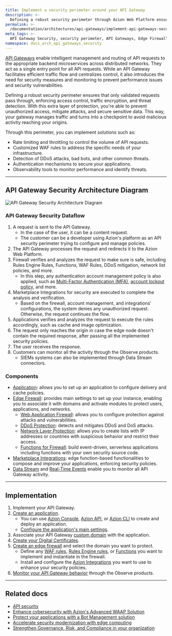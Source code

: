 ```yaml
---
title: Implement a security perimeter around your API Gateway
description: >-
  Defining a robust security perimeter through Azion Web Platform ensures you can secure your API Gateways from unauthorized access and threats.
permalink: >-
  /documentation/architectures/api-gateways/implement-api-gateways-security/
meta_tags: >-
  API Gateway Security, security perimeter, API Gateways, Edge Firewall, DDoS protection, WAF rules, security policies, Azion Web Platform, traffic encryption, malicious activity
namespace: docs_arch_api_gateways_security
---
```


[API Gateways](https://www.azion.com/en/solutions/api-gateway/) enable intelligent management and routing of API requests to the appropriate backend microservices across distributed networks. They act as a single entry point for all API requests. While an API Gateway facilitates efficient traffic flow and centralizes control, it also introduces the need for security measures and monitoring to prevent performance issues and security vulnerabilities.

Defining a robust security perimeter ensures that only validated requests pass through, enforcing access control, traffic encryption, and threat detection. With this extra layer of protection, you're able to prevent unauthorized access, mitigate attacks, and secure sensitive data. This way, your gateway manages traffic and turns into a checkpoint to avoid malicious activity reaching your origins.

Through this perimeter, you can implement solutions such as:

- Rate limiting and throttling to control the volume of API requests.
- Customized WAF rules to address the specific needs of your infrastructure.
- Detection of DDoS attacks, bad bots, and other common threats.
- Authentication mechanisms to secure your applications.
- Observability tools to monitor performance and identify threats.

---

## API Gateway Security Architecture Diagram

![API Gateway Security Architecture Diagram](/assets/docs/images/uploads/api-gateways-security-flow.png)

### API Gateway Security Dataflow

1. A request is sent to the API Gateway.
    - In the case of the user, it can be a content request.
    - The customer can be a developer using Azion's platform as an API security perimeter trying to configure and manage policies.
2. The API Gateway processes the request and redirects it to the Azion Web Platform.
3. Firewall verifies and analyzes the request to make sure is safe, including Rules Engine Rules, Functions, WAF Rules, DDoS mitigation, network list policies, and more.
    - In this step, any authentication account management policy is also applied, such as [Multi-Factor Authentication (MFA)](/en/documentation/products/accounts/multi-factor-authentication/), [account lockout policy](/en/documentation/products/accounts/account-lockout-policy/), and more. 
4. Marketplace Integrations for security are executed to complete the analysis and verification.
    - Based on the firewall, account management, and integrations' configurations, the system denies any unauthorized request. Otherwise, the request continues the flow.
5. Applications verifies and analyzes the request to execute the rules accordingly, such as cache and image optimization.
6. The request only reaches the origin in case the edge node doesn't contain the required response, after passing all the implemented security policies. 
7. The user receives the response.
8. Customers can monitor all the activity through the Observe products.
    - SIEMs systems can also be implemented through Data Stream connectors.

### Components

- [Application](/en/documentation/products/build/edge-application/): allows you to set up an application to configure delivery and cache policies.
- [Edge Firewall](/en/documentation/products/secure/edge-firewall/): provides main settings to set up your instance, enabling you to associate it with domains and activate modules to protect users, applications, and networks.
    - [Web Application Firewall](/en/documentation/products/secure/edge-firewall/web-application-firewall/): allows you to configure protection against attacks and vulnerabilities.
    - [DDoS Protection](/en/documentation/products/secure/edge-firewall/ddos-protection/): detects and mitigates DDoS and DoS attacks.
    - [Network Layer Protection](/en/documentation/products/secure/edge-firewall/network-layer-protection/): allows you to create lists with IP addresses or countries with suspicious behavior and restrict their access.
    - [Functions for Firewall](/en/documentation/products/secure/edge-firewall/edge-functions/): build event-driven, serverless applications including functions with your own security source code.
- [Marketplace Integrations](/en/documentation/products/marketplace/integrations/): edge function-based functionalities to compose and improve your applications, enforcing security policies.
- [Data Stream](/en/documentation/products/observe/data-stream/) and [Real-Time Events](/en/documentation/products/observe/real-time-events/) enable you to monitor all API Gateway activity.

---

## Implementation

1. Implement your API Gateway.
2. [Create an application](/en/documentation/products/guides/build/overview/).
    - You can use [Azion Console](https://console.azion.com/), [Azion API](https://api.azion.com/), or [Azion CLI](/en/documentation/products/azion-cli/overview/) to create and deploy an application.
    - [Configure the application's main settings](/en/documentation/products/guides/build/configure-main-settings/).
3. Associate your API Gateway [custom domain](/en/documentation/products/guides/configure-a-domain/) with the application.
4. [Create your Digital Certificates](/en/documentation/products/guides/create-a-digital-certificate/).
5. [Create an edge firewall](/en/documentation/products/guides/secure/edge-firewall-configure-main-settings/) and select the domain you want to protect.
    - Define any [WAF rules](/en/documentation/products/guides/secure/create-waf-rule-set/), [Rules Engine rules](/en/documentation/products/secure/edge-firewall/rules-engine/), or [Functions](/en/documentation/products/secure/edge-firewall/edge-functions/) you want to implement and instantiate in the firewall.
    - Install and configure the [Azion Integrations](/en/documentation/products/marketplace/integrations/) you want to use to enhance your security policies.
6. [Monitor your API Gateway behavior](/en/documentation/products/observe/overview/) through the Observe products.

---

## Related docs

- [API security](https://www.azion.com/en/learning/websec/api/what-is-api-security/)
- [Enhance cybersecurity with Azion's Advanced WAAP Solution](/en/documentation/architectures/edge-firewall/web-application-and-api-protection-waap/)
- [Protect your applications with a Bot Management solution](/en/documentation/architectures/bot-management/protect-your-applications-with-bot-management/)
- [Accelerate security modernization with edge computing](/en/documentation/architectures/security-modernization/security-modernization-with-edge-computing/)
- [Strengthen Governance, Risk, and Compliance in your organization](/en/documentation/architectures/compliance/governance-risk-compliance/)
